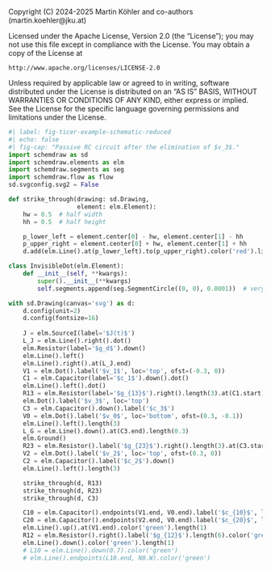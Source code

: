 ::: {.content-hidden}
Copyright (C) 2024-2025 Martin Köhler and co-authors (martin.koehler@jku.at)

Licensed under the Apache License, Version 2.0 (the "License");
you may not use this file except in compliance with the License.
You may obtain a copy of the License at

    http://www.apache.org/licenses/LICENSE-2.0

Unless required by applicable law or agreed to in writing, software
distributed under the License is distributed on an "AS IS" BASIS,
WITHOUT WARRANTIES OR CONDITIONS OF ANY KIND, either express or implied.
See the License for the specific language governing permissions and
limitations under the License.
:::

```python
#| label: fig-ticer-example-schematic-reduced
#| echo: false
#| fig-cap: "Passive RC circuit after the elimination of $v_3$."
import schemdraw as sd
import schemdraw.elements as elm
import schemdraw.segments as seg
import schemdraw.flow as flow
sd.svgconfig.svg2 = False

def strike_through(drawing: sd.Drawing,
                   element: elm.Element):
    hw = 0.5  # half width
    hh = 0.5  # half height

    p_lower_left = element.center[0] - hw, element.center[1] - hh
    p_upper_right = element.center[0] + hw, element.center[1] + hh
    d.add(elm.Line().at(p_lower_left).to(p_upper_right).color('red').linewidth(2))

class InvisibleDot(elm.Element):
    def __init__(self, **kwargs):
        super().__init__(**kwargs)
        self.segments.append(seg.SegmentCircle((0, 0), 0.0001))  # very small radius

with sd.Drawing(canvas='svg') as d:
    d.config(unit=2)
    d.config(fontsize=16)
    
    J = elm.SourceI(label='$J(t)$')
    L_J = elm.Line().right().dot()
    elm.Resistor(label='$g_d$').down()
    elm.Line().left()
    elm.Line().right().at(L_J.end)
    V1 = elm.Dot().label('$v_1$', loc='top', ofst=(-0.3, 0))
    C1 = elm.Capacitor(label='$c_1$').down().dot()
    elm.Line().left().dot()
    R13 = elm.Resistor(label='$g_{13}$').right().length(3).at(C1.start)
    elm.Dot().label('$v_3$', loc='top')
    C3 = elm.Capacitor().down().label('$c_3$')
    V0 = elm.Dot().label('$v_0$', loc='bottom', ofst=(0.3, -0.1))
    elm.Line().left().length(3)
    L_G = elm.Line().down().at(C3.end).length(0.3)
    elm.Ground()
    R23 = elm.Resistor().label('$g_{23}$').right().length(3).at(C3.start)
    V2 = elm.Dot().label('$v_2$', loc='top', ofst=(0.3, 0))
    C2 = elm.Capacitor().label('$c_2$').down()
    elm.Line().left().length(3)

    strike_through(d, R13)
    strike_through(d, R23)
    strike_through(d, C3)

    C10 = elm.Capacitor().endpoints(V1.end, V0.end).label('$c_{10}$', loc='bottom', ofst=(0.2, 0.1)).color('green')
    C20 = elm.Capacitor().endpoints(V2.end, V0.end).label('$c_{20}$', loc='bottom', ofst=(0.2, -0.0)).color('green')
    elm.Line().up().at(V1.end).color('green').length(1)
    R12 = elm.Resistor().right().label('$g_{12}$').length(6).color('green')
    elm.Line().down().color('green').length(1)
    # L10 = elm.Line().down(0.7).color('green')
    # elm.Line().endpoints(L10.end, N0.W).color('green')

```
